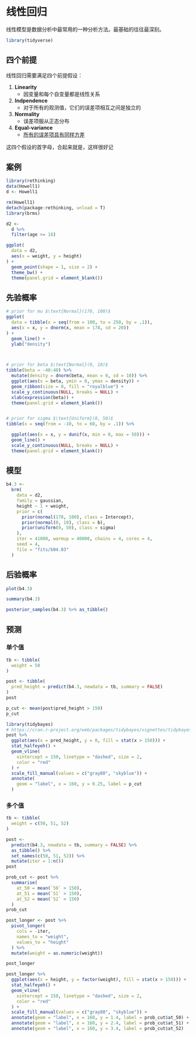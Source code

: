 # 线性回归 {#lm}

线性模型是数据分析中最常用的一种分析方法。最基础的往往最深刻。

```r
library(tidyverse)
```


## 四个前提
线性回归需要满足四个前提假设：

1. **Linearity **
    - 因变量和每个自变量都是线性关系

2. **Indpendence **
    - 对于所有的观测值，它们的误差项相互之间是独立的

3. **Normality **
    - 误差项服从正态分布

4. **Equal-variance **  
    - [所有的误差项具有同样方差](<https://www.zhihu.com/question/67473778>)

这四个假设的首字母，合起来就是\alert{LINE}，这样很好记

## 案例
```r
library(rethinking)
data(Howell1)
d <- Howell1
```


```r
rm(Howell1)
detach(package:rethinking, unload = T)
library(brms)
```



```r
d2 <-
  d %>%
  filter(age >= 18)
```



```r
ggplot(
  data = d2,
  aes(x = weight, y = height)
) +
  geom_point(shape = 1, size = 2) +
  theme_bw() +
  theme(panel.grid = element_blank())
```


## 先验概率

```r
# prior for mu $\text{Normal}(178, 100)$
ggplot(
  data = tibble(x = seq(from = 100, to = 250, by = .1)),
  aes(x = x, y = dnorm(x, mean = 178, sd = 20))
) +
  geom_line() +
  ylab("density")



# prior for beta $\text{Normal}(0, 10)$
tibble(beta = -40:40) %>%
  mutate(density = dnorm(beta, mean = 0, sd = 10)) %>%
  ggplot(aes(x = beta, ymin = 0, ymax = density)) +
  geom_ribbon(size = 0, fill = "royalblue") +
  scale_y_continuous(NULL, breaks = NULL) +
  xlab(expression(beta)) +
  theme(panel.grid = element_blank())


# prior for sigma $\text{Uniform}(0, 50)$
tibble(x = seq(from = -10, to = 60, by = .1)) %>%

  ggplot(aes(x = x, y = dunif(x, min = 0, max = 50))) +
  geom_line() +
  scale_y_continuous(NULL, breaks = NULL) +
  theme(panel.grid = element_blank())
```

## 模型

```r
b4.3 <-
  brm(
    data = d2,
    family = gaussian,
    height ~ 1 + weight,
    prior = c(
      prior(normal(178, 100), class = Intercept),
      prior(normal(0, 10), class = b),
      prior(uniform(0, 50), class = sigma)
    ),
    iter = 41000, warmup = 40000, chains = 4, cores = 4,
    seed = 4,
    file = "fits/b04.03"
  )
```


## 后验概率
```r
plot(b4.3)
```


```r
summary(b4.3)
```


```r
posterior_samples(b4.3) %>% as_tibble()
```

## 预测

### 单个值

```r
tb <- tibble(
  weight = 50
)
```

```r
post <- tibble(
  pred_height = predict(b4.3, newdata = tb, summary = FALSE)
)
post
```



```r
p_cut <- mean(post$pred_height > 150)
p_cut
```


```r
library(tidybayes)
# https://cran.r-project.org/web/packages/tidybayes/vignettes/tidybayes.html
post %>%
  ggplot(aes(x = pred_height, y = 0, fill = stat(x > 150))) +
  stat_halfeyeh() +
  geom_vline(
    xintercept = 150, linetype = "dashed", size = 2,
    color = "red"
  ) +
  scale_fill_manual(values = c("gray80", "skyblue")) +
  annotate(
    geom = "label", x = 160, y = 0.25, label = p_cut
  )
```


### 多个值
```r
tb <- tibble(
  weight = c(50, 51, 52)
)
```



```r
post <-
  predict(b4.3, newdata = tb, summary = FALSE) %>%
  as_tibble() %>%
  set_names(c(50, 51, 52)) %>%
  mutate(iter = 1:n())
post
```


```r
prob_cut <- post %>%
  summarise(
    at_50 = mean(`50` > 150),
    at_51 = mean(`51` > 150),
    at_52 = mean(`52` > 150)
  )
prob_cut
```


```r
post_longer <- post %>%
  pivot_longer(
    cols = -iter,
    names_to = "weight",
    values_to = "height"
  ) %>%
  mutate(weight = as.numeric(weight))

post_longer
```



```r
post_longer %>%
  ggplot(aes(x = height, y = factor(weight), fill = stat(x > 150))) +
  stat_halfeyeh() +
  geom_vline(
    xintercept = 150, linetype = "dashed", size = 2,
    color = "red"
  ) +
  scale_fill_manual(values = c("gray80", "skyblue")) +
  annotate(geom = "label", x = 160, y = 1.4, label = prob_cut$at_50) +
  annotate(geom = "label", x = 160, y = 2.4, label = prob_cut$at_51) +
  annotate(geom = "label", x = 160, y = 3.4, label = prob_cut$at_52)
```
